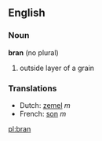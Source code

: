 ==English==

===Noun===
'''bran''' (no plural)

# outside layer of a grain

===Translations===

*Dutch: [[zemel]] ''m''
*French: [[son]] ''m''

[[pl:bran]]